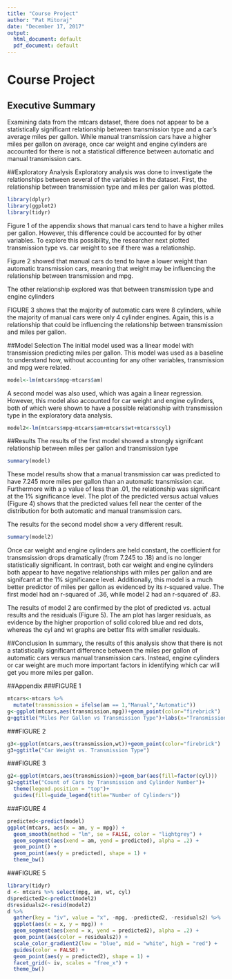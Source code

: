 ---
title: "Course Project"
author: "Pat Mitoraj"
date: "December 17, 2017"
output:
  html_document: default
  pdf_document: default
---

# Course Project

## Executive Summary
Examining data from the mtcars dataset, there does not appear to be a statistically significant relationship between transmission type and a car's average miles per gallon. While manual transmission cars have a higher miles per gallon on average, once car weight and engine cylinders are accounted for there is not a statistical difference between automatic and manual transmission cars.

##Exploratory Analysis
Exploratory analysis was done to investigate the relationships between several of the variables in the dataset. First, the relationship between transmission type and miles per gallon was plotted. 
```{r, echo=FALSE, include=FALSE}
library(dplyr)
library(ggplot2)
library(tidyr)
```
Figure 1 of the appendix shows that manual cars tend to have a higher miles per gallon. However, this difference could be accounted for by other variables. To explore this possibility, the researcher next plotted transmission type vs. car weight to see if there was a relationship.

Figure 2 showed that manual cars do tend to have a lower weight than automatic transmission cars, meaning that weight may be influencing the relationship between transmission and mpg.

The other relationship explored was that between transmission type and engine cylinders

FIGURE 3 shows that the majority of automatic cars were 8 cylinders, while the majority of manual cars were only 4 cylinder engines. Again, this is a relationship that could be influencing the relationship between transmission and miles per gallon.

##Model Selection
The initial model used was a linear model with transmission predicting miles per gallon. This model was used as a baseline to understand how, without accounting for any other variables, transmission and mpg were related.
```{r}
model<-lm(mtcars$mpg~mtcars$am)
```

A second model was also used, which was again a linear regression. However, this model also accounted for car weight and engine cylinders, both of which were shown to have a possible relationship with transmission type in the exploratory data analysis.

```{r}
model2<-lm(mtcars$mpg~mtcars$am+mtcars$wt+mtcars$cyl)
```

##Results
The results of the first model showed a strongly signifcant relationship between miles per gallon and transmission type
```{r, echo=FALSE}
summary(model)
```

These model results show that a manual transmission car was predicted to have 7.245 more miles per gallon than an automatic transmission car. Furthermore with a p value of less than .01, the relationship was significant at the 1% significance level. The plot of the predicted versus actual values (Figure 4) shows that the predicted values fell near the center of the distribution for both automatic and manual transmission cars.

The results for the second model show a very different result.
```{r, echo=FALSE}
summary(model2)
```

Once car weight and engine cylinders are held constant, the coefficient for transmsission drops dramatically (from 7.245 to .18) and is no longer statistically significant. In contrast, both car weight and engine cylinders both appear to have negative relationships with miles per gallon and are signifcant at the 1% significance level. Additionally, this model is a much better predictor of miles per gallon as evidenced by its r-squared value. The first model had an r-squared of .36, while model 2 had an r-squared of .83.  

The results of model 2 are confirmed by the plot of predicted vs. actual results and the residuals (Figure 5). The am plot has larger residuals, as evidence by the higher proportion of solid colored blue and red dots, whereas the cyl and wt graphs are better fits with smaller residuals.

##Conclusion
In summary, the results of this analysis show that there is not a statistically significant difference between the miles per gallon of automatic cars versus manual transmission cars. Instead, engine cylinders or car weight are much more important factors in identifying which car will get you more miles per gallon.

##Appendix
###FIGURE 1
```{r, echo=FALSE}
mtcars<-mtcars %>%
  mutate(transmission = ifelse(am == 1,"Manual","Automatic"))
g<-ggplot(mtcars,aes(transmission,mpg))+geom_point(color="firebrick")
g+ggtitle("Miles Per Gallon vs Transmission Type")+labs(x="Transmission Type",y="Miles Per Gallon")
```

###FIGURE 2
```{r, echo=FALSE}
g3<-ggplot(mtcars,aes(transmission,wt))+geom_point(color="firebrick")
g3+ggtitle("Car Weight vs. Transmission Type")
```

###FIGURE 3
```{r, echo=FALSE}
g2<-ggplot(mtcars,aes(transmission))+geom_bar(aes(fill=factor(cyl)))
g2+ggtitle("Count of Cars by Transmission and Cylinder Number")+
  theme(legend.position = "top")+
  guides(fill=guide_legend(title="Number of Cylinders"))
```

###FIGURE 4
```{r, echo=FALSE}
predicted<-predict(model)
ggplot(mtcars, aes(x = am, y = mpg)) +
  geom_smooth(method = "lm", se = FALSE, color = "lightgrey") +  
  geom_segment(aes(xend = am, yend = predicted), alpha = .2) +
  geom_point() +
  geom_point(aes(y = predicted), shape = 1) +
  theme_bw()
```

###FIGURE 5
```{r, echo=FALSE}
library(tidyr)
d <- mtcars %>% select(mpg, am, wt, cyl)
d$predicted2<-predict(model2)
d$residuals2<-resid(model2)
d %>% 
  gather(key = "iv", value = "x", -mpg, -predicted2, -residuals2) %>% 
  ggplot(aes(x = x, y = mpg)) +
  geom_segment(aes(xend = x, yend = predicted2), alpha = .2) +
  geom_point(aes(color = residuals2)) +
  scale_color_gradient2(low = "blue", mid = "white", high = "red") +
  guides(color = FALSE) +
  geom_point(aes(y = predicted2), shape = 1) +
  facet_grid(~ iv, scales = "free_x") +
  theme_bw()
```
